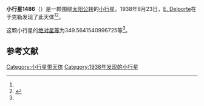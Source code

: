 {{Infobox planet
| bgcolour = #FFFFC0
| name = 1486 Marilyn
| symbol = 
| image = 
| caption = 
| discovery = yes
| discovery_ref = 
| discoverer = [[E._Delporte|E. Delporte]]
| discovery_site = [[于克勒|于克勒]] 
| discovered = 1938年8月23日
| designations = yes
| mp_name = 
| named_after = 
| alt_names = 
| mp_category = [[主带小行星|主带小行星]]
| orbit_ref = <ref name="a">[http://ssd.jpl.nasa.gov/sbdb.cgi?sstr=1486 1486 Marilyn] {{Wayback|url=http://ssd.jpl.nasa.gov/sbdb.cgi?sstr=1486 |date=20201118235415 }}，小行星數據庫瀏覽器（JPL Small-Body Database Browser）－[[美国国家航空航天局|美国国家航空航天局]]喷气推进实验室</ref>
| epoch = 2456400.5 (2013年4月18日更新)
| aphelion = {{convert|2.472188251032691|AU|km|3|abbr=on|lk=out}}
| perihelion = {{convert|1.924797820918806|AU|km|3|abbr=on}}
| semimajor = {{convert|2.198493035975749|AU|km|3|abbr=on}}
| eccentricity = 0.124492191
| period = 1190.655351 [[日|日]]<br />3.26[[儒略年|儒略年]]
| avg_speed = 
| inclination = .0765344947242603
| asc_node = 333.2596429845008
| mean_anomaly = 
| arg_peri = 349.5641540996725
| satellites = 
| physical_characteristics = yes
| dimensions = 
| mass = 
| density = 
| surface_grav = 
| escape_velocity = 
| sidereal_day = 
| axial_tilt = 
| pole_ecliptic_lat = 
| pole_ecliptic_lon = 
| albedo = 
| temperatures= 
| temp_name1 = 
| mean_temp_1 = 
| max_temp_1 = 
| temp_name2 = 
| max_temp_2 = 
| spectral_type = 
| abs_magnitude = 349.5641540996725
}}

'''小行星1486'''（{{lang-en|1486 Marilyn}}）是一颗围绕[[太阳|太阳]][[公转|公转]]的[[小行星|小行星]]。1938年8月23日，[[E._Delporte|E. Delporte]]在于克勒发现了此天体<ref name="a" /><ref>{{cite news|title=小行星列表|url=http://cfa-www.harvard.edu/iau/lists/NumberedMPs.txt|accessdate=2013-07-08|newspaper=哈佛大学|archive-date=2008-05-17|archive-url=https://web.archive.org/web/20080517010638/http://cfa-www.harvard.edu/iau/lists/NumberedMPs.txt|dead-url=no}}</ref>。

这颗小行星的[[绝对星等|绝对星等]]为349.5641540996725等<ref name="a" />。

==参考文献==
{{reflist}}
{{Minor Planet Number|[[小行星1485|小行星1485]]|[[小行星1487|小行星1487]]}}

{{小天体}}

[[Category:小行星带天体|Category:小行星带天体]]
[[Category:1938年发现的小行星|Category:1938年发现的小行星]]

{{asteroid-stub}}